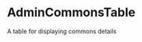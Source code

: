 
<Meta
  title="components/Commons/AdminCommonsTable"
  component={AdminCommonsTable}
/>

# AdminCommonsTable

A table for displaying commons details

<Canvas>
  <Story name="uncontrolled">
    <AdminCommonsTable commons={commonsFixtures.threeCommons} />
  </Story>
</Canvas>
